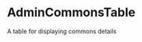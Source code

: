 
<Meta
  title="components/Commons/AdminCommonsTable"
  component={AdminCommonsTable}
/>

# AdminCommonsTable

A table for displaying commons details

<Canvas>
  <Story name="uncontrolled">
    <AdminCommonsTable commons={commonsFixtures.threeCommons} />
  </Story>
</Canvas>
